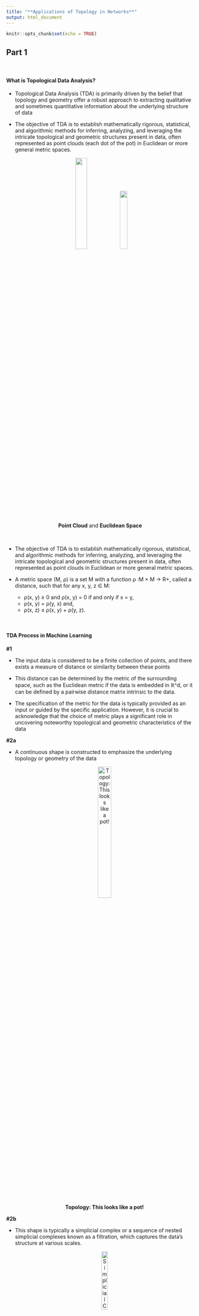 ```yaml
---
title: "**Applications of Topology in Networks**"
output: html_document
---
```


```r
knitr::opts_chunk$set(echo = TRUE)
```
## Part 1

<br>

#### **What is Topological Data Analysis?**

  * Topological Data Analysis (TDA) is primarily driven by the belief that topology and geometry offer a robust approach to extracting qualitative and sometimes quantitative information about the underlying structure of data
  
  * The objective of TDA is to establish mathematically rigorous, statistical, and  algorithmic methods for inferring, analyzing, and leveraging the intricate topological and geometric structures present in data, often represented as point clouds (each dot of the pot) in Euclidean or more general metric spaces.
 
<center>
![](Images/Point_cloud_torus.gif){width=25%}![](Images/Pot.png){width=20%}  
**Point Cloud** and **Euclidean Space**
</center>

<br>

 * The objective of TDA is to establish mathematically rigorous, statistical, and algorithmic methods for inferring, analyzing, and leveraging the intricate topological and geometric structures present in data, often represented as point clouds in Euclidean or more general metric spaces.
 
 * A metric space (M, ρ) is a set M with a function ρ ∶M × M → R+, called a distance, such that for any x, y, z ∈ M:
    * ρ(x, y) ≥ 0 and ρ(x, y) = 0 if and only if x = y,
    * ρ(x, y) = ρ(y, x) and,
    * ρ(x, z) ≤ ρ(x, y) + ρ(y, z).
    
<br>

#### **TDA Process in Machine Learning**

**#1**

  * The input data is considered to be a finite collection of points, and there exists a
measure of distance or similarity between these points

  * This distance can be determined by the metric of the surrounding space, such as the Euclidean metric if the data is embedded in ℝ^d, or it can be defined by a pairwise
distance matrix intrinsic to the data.

  * The specification of the metric for the data is typically provided as an input or guided by the specific application. However, it is crucial to acknowledge that the choice of metric plays a significant role in uncovering noteworthy topological and geometric characteristics of the data

**#2a**

  * A continuous shape is constructed to emphasize the underlying topology or geometry of the data
<center>
  ![**Topology: This looks like a pot!**](Images/Pot.png){width=30%}
</center>

**#2b**

  * This shape is typically a simplicial complex or a sequence of nested simplicial complexes known as a filtration, which captures the data's structure at various scales.
<center>
  ![**Simplicial Complex**](Images/SC.png){width=20%}
</center>

**#2c**

  * This shape is typically a simplicial complex or a sequence of nested simplicial complexes known as a filtration, which captures the data's structure at various scales.
<center>
  ![**Filtration**](Images/filtration.png)
</center>

**#2d**

  * Simplicial complexes can be seen as higher-dimensional extensions of neighborhood graphs commonly used in standard data analysis and learning algorithms.
  
  * The task at hand is to define these structures in a way that is mathematically proven to reflect meaningful information about the data's structure and can be efficiently constructed and manipulated in practical applications.
<center>
  ![](Images/multi.png){width=45%}
</center>

**#3**

  * The structures constructed on the data provide a means to extract topological or geometric information.
  * It may involve generating rough summaries or approximations that require specific methods, such as persistent homology, to extract relevant information.
<center>
  ![**What do you see in this filtration?**](Images/filtration.png)
</center>

**#4**

  * The topological and geometric information extracted offers novel sets of features
and descriptors for the data

  * These features can enhance the understanding of the data, especially through
visualization techniques. They can also be combined with other types of features to
enable more comprehensive analysis and facilitate machine learning tasks.

  * Furthermore, this information can be utilized to design data analysis and machine
learning models that are well-suited to the specific characteristics of the data.

  * An essential consideration at this stage is demonstrating the added value and
complementarity of the information provided by TDA tools compared to other
features.

  * Understanding how the extracted information complements existing features and showcases its advantages is a key aspect of this process.

<br>

#### **The Language of TDA**

**#Simplicial complexes - 1**

  * Simplicial complexes can be regarded as an extension of graphs to higher dimensions. They are mathematical entities that possess both **topological** and **combinatorial** characteristics, which makes them particularly valuable for Topological Data Analysis.
  
  * Two important aspects of these mathematical objects:
    * Topological characteristics: Simplicial complexes have a topological nature, meaning they capture information about the connectivity and spatial relationships between their constituent simplices (e.g., vertices, edges, higher-dimensional faces). They provide a framework to study topological properties such as connectedness, boundaries, holes, and higher-dimensional structures.
    * Combinatorial characteristics: Simplicial complexes have combinatorial properties, which deal with the combinatorial arrangements and relationships between their simplices. These properties involve how the simplices are combined, their intersections, and the inclusion relations between different simplices.
    
**#Simplicial Complexes - 2**

  * Given a set X = {x0,···,xk} C R^d consisting of k + 1 affinely independent points, the k-dimensional simplex σ = [x0,···xk] spanned by X can be defined as the convex hull of X.
  
  * Affinely independent points refers to a set of points in a vector space that do not lie on the same affine subspace, except when the set consists of a single point.
  
  * In other words, a set of points {x0, x1, x2,···,xn} is said to be affinely independent if there is no non-trivial linear combination of the points that results in the zero vector, except when all the coefficiants are zero.
  
  * In layman's terms can be understood as a set of points that are not in a straight line or a flat plane.
  
**#Simplicial Complexes - 3**

  * Given a set X {xo,···,Xk} C R^d consisting of k + 1 affinely independent points, the k- dimensional simplex σ = [x0,···,Xk] spanned by X can be defined as the convex hull of X.
  
  * The convex hull of a set of points is the smallest convex shape or region that completely encloses all the points. In simpler terms, it is like finding the "outer boundary" that wraps around a given set of points.
  
  * Mathematically, an n-dimensional simplex is defined as the convex hull of (n + 1) affinely independent points in n-dimensional space. In other words, it is the smallest convex shape or region that contains these points. For example, a 1-dimensional simplex is a line segment, a 2-dimensional simplex is a triangle, a 3-dimensional simplex is a tetrahedron, and so on.
<center>
  ![](Images/image.png){width=25%}
</center>

**#Simplicial Complexes - 4**

  * Given a set X = {xo,···, xk} < R consisting of k + 1 affinely independent points, the k- dimensional simplex σ = [Xo,···, Xk] spanned by X can be defined as the convex hull of X.
  
  * Mathematically, an n-dimensional simplex is defined as the convex hull of (n + 1) affinely independent points in n-dimensional space.
  
  * In other words, it is the smallest convex shape or region that contains these points.
  
  * For example, a 1-dimensional simplex is a line segment, a 2-dimensional simplex is a triangle, a 3-dimensional simplex is a tetrahedron, and so on.
<center>
  ![](Images/triangles.png){width=35%}
</center>

**#Simplicial Complexes - 5**

  * A geometric simplicial complex K in R^d is a collection of simplices satisfying the following conditions:
    * Every face of a simplex in K is also a simplex in K.
    * The intersection of any two simplices in K is either empty or a common face shared by both simplices.

  * The face of a simplex refers to a lower-dimensional simplex that is a subset of the original simplex.
  
  * In other words, it is a subset of the vertices of the simplex that defines a smaller simplex within it.
  
**#Simplicial Complexes - 6**

  * For example, in a 3-dimensional simplex (tetrahedron), the faces are triangles, and in a 4-dimensional simplex, the faces are tetrahedra. 

  * The faces of a simplex are simplices themselves, but of lower dimension.
<center>
  ![](Images/tetrahedron.png){width=30%}
</center>

**#Simplicial Complexes - 7**
  
  * The collection of simplices in a simplicial complex K forms a subset of Rd known as the underlying space of K, which inherits the topology of R^d.
  
  * Consequently, K can be regarded as a topological space based on its underlying space.
  
  * It's worth noting that once the vertices of K are determined, the combinatorial description of the collection of simplices, adhering to certain incidence rules, fully characterizes K.
    * When we say that a simplicial complex K can be regarded as a topological space based on its underlying space, we mean that we can associate a topological structure to K by considering the topology inherited from its underlying space.
    * The underlying space of K is a subset of Rd that contains all the points corresponding to the vertices, edges, faces, and higher-dimensional simplices of K.
    
**#Building simplicial complexes from data**

  * There exist many ways to build simplicial complexes. We present here a few classical examples that are widely used in practice.
  
  * An initial example is an immediate extension of the concept of an a-neighboring graph.

  * Suppose we have a set of points, X, in a metric space (M, p), and a real number a ≥ 0.

  * The Vietoris-Rips complex, denoted as Ripsa (X), consists of simplices [xo,···, Xk] satisfying the condition that the distance between any pair of points, dx (xi, xj), is less than or equal to a for all (i, j).
    * Each circle (called a closed ball) has a data point at its center, and the circle radius is the distance from the data point
<center>
  ![](Images/circles.png){width=55%}
</center>
  <br>
  * However, it's important to note that in general, even when X is a finite subset of R^d, Ripsa (X) may not have a geometric realization in R^d. In other words, it may have a dimension higher than d. Can you figure out why?
  
  * Closely connected to the Vietoris-Rips complex is the Čech complex, denoted as Cecha (X). It is defined as the set of simplices. [xo,···, Xk] such that the k + 1 closed balls, B(xi, α), have a non-empty intersection.
  
  * It's worth noting that these two complexes are related as follows: Ripsa (X) is a subset of Cecha (X), and Cecha (X) is a subset of Rips2a (X).
  
  * Additionally, if X is a subset of R^d, then Cecha (X) and Rips2a (X) share the same 1- dimensional skeleton, meaning they have the same set of vertices and edges.

**#Main Directions in TDA - simplified classification**

  1. Persistent Homology (PH): study of topological shapes that can fit into your data
  <center>
    ![](Images/image2.png){width=30%}
  </center>
  
  2. TDAMapper: the overall shape of your data  
    - Both have filtrations and distances, but Mapper studies about how your entire data is shaped and deduces insights from that shape.
  <center>
    ![](Images/image4.png){width=20%}
  </center>
  
#### **Persistent Homology in TDA.**

**#What is Homology?**
  
  * Homology, in a nutshell, is a fundamental concept in algebraic topology that provides a powerful tool for formalizing and analyzing topological features of spaces or simplicial complexes in an algebraic manner.
  
  * It enables us to capture and quantify the presence of different-dimensional "holes" within a given space.
  
  * In homology, each dimension k corresponds to a vector space Нk, where the dimension of Hk intuitively represents the number of independent features of that dimension.
  
  * For instance, the O-dimensional homology group Ho describes the connected components of the complex, the 1-dimensional homology group H1 represents the 1-dimensional loops or cycles, and the 2-dimensional homology group H2 captures the 2-dimensional cavities or voids within the space.
  
  * Homology provides a rigorous framework for understanding and characterizing topological structures by associating vector spaces to each dimension, giving us valuable information about the presence and properties of various topological features within a space or simplicial complex.
  
  * In simple terms, we are defining topological structures (i.e., k-dimensional holes) and counting them in a simplicial complex (SC). 
  
  * What are these holes? 
    * The term "dimensional holes" refers to the topological features captured by the homology groups of a simplicial complex. 
    * These holes represent voids or empty spaces of different dimensions within the data.
    * In the context of TDA, the term "hole" does not refer to a literal physical hole but rather to a topological concept. 
    * A dimensional hole can be understood as a region or subspace of the data that is missing or empty, characterized by the absence of certain simplices or simplicial structures.
  * O-dimensional holes are connected components in a SC.
    * K1 has 12 0-dimensional holes
    * K2 has larger balls, but there are still 12 holes.
    * K3 now has edges between simplices. There are 6 0-dimensional holes.
    * K4 has just one connected component; 1 0-dimensional hole.
  * 1-dimensional holes are loops in a SC.
    * K1 does not have a 1-dimensional hole
    * K2 has larger balls, but no 1-dimensional holes.
    * K3 now has edges between simplices, but no 1-dimensional holes.
    * K4 has a loop now; it has a 1-dimensional hole.

<center>
  ![](Images/image2.png)
</center>

**#Homology**

  * To extract summaries of such topological features at a mesoscopic level, we use Betti numbers.
  * Betti-p number of a simplicial complex C of dimension d, denoted by ẞp (C), is defined as
<center>
  ![Betti numbers at increasing dissimilarity scales](Images/Homo.png){width=55%}
</center>
<center>
![](Images/Homo2.png){width=55%}
</center>

**#Persistent Homology**

  * We can increase k as much as we want, however we do not see k>2 holes often in our experiments. 
  
  * Formal definitions for the holes can be found in works such as
    * Edelsbrunner, H. and Harer, J., 2008. Persistent homology-a survey. Contemporary mathematics, 453(26), pp.257-282.
    * Otter, N., Porter, M.A., Tillmann, U., Grindrod, P. and Harrington, H.A., 2017. A roadmap for the computation of persistent homology. EPJ Data Science, 6, pp.1-38.
    
**#What is Persistent in PH?**
  
  * Persistent homology in a nutshell:
    1. Given X data points in R^d
    2. Find pairwise distances
    3. Use a filtration threshold on distances from 0 to maximum
        a. Create simplices and a simplicial complex out of them,
        b. Identify certain topological features - what are they? We need to talk about shapes to answer this question.
        c. Identify which holes persist (i.e., born and survive)
    4. Use the vectorization in ML tasks
    
**#What is filtration?**
  
  * A filtration of a simplicial complex K is a collection of subcomplexes (Kr)rET that are nested, meaning that for any r0 and rp in the set T, if r is less than or equal to r0, then Kr is a subset of Kro.
  
  * The entire complex K is obtained by taking the union of all the subcomplexes Kr for r in T.
  * In a more general sense, a filtration of a topological space M is a collection of subspaces
(Mr)rET that are nested. Similar to the simplicial complex case, if r is less than or equal to
ro, then Mr is a subset of Mr0.
  * The entire space M is obtained by taking the union of all the subspaces Mr for rin T.
<center>
  ![](Images/filtration.png)
</center>

**#Persistence Diagrams**
  
  * In practical situations, the parameter r E T can often be interpreted as a scale parameter.
  
  * We alternate between scale and distance to refer to r. We mostly use the term distance and use Є or α to refer to the distance threshold in our articles.
  
  * Filtration tracks the appearance of shapes along the distance threshold α.
  
   * The information gathered through filtration is stored in persistence diagrams (PDs), which consist of a multiset of points supported on the open half-plane {(αb, αa) Ɛ R^2: αb <

**#PD for 1-dimension holes**

<center>
  ![](Images/PD.png){width=70%}
</center>
<br>

**#Vectorizations for 0 and 1-dimensional holes**

<center>
  ![](Images/Vector.png){width=75%}
</center>